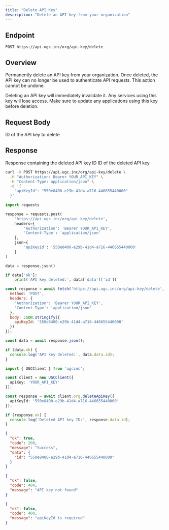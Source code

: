 ```yaml
---
title: "Delete API Key"
description: "Delete an API key from your organization"
---
```


## Endpoint

```
POST https://api.ugc.inc/org/api-key/delete
```

## Overview

Permanently delete an API key from your organization. Once deleted, the API key can no longer be used to authenticate API requests. This action cannot be undone.

<Warning>
  Deleting an API key will immediately invalidate it. Any services using this key will lose access. Make sure to update any applications using this key before deletion.
</Warning>

## Request Body

<ParamField body="apiKeyId" type="string" required>
  ID of the API key to delete
</ParamField>

## Response

<ResponseField name="data" type="object">
  Response containing the deleted API key ID
  
  <Expandable title="Response properties">
    <ResponseField name="id" type="string">
      ID of the deleted API key
    </ResponseField>
  </Expandable>
</ResponseField>

<RequestExample>

```bash cURL
curl -X POST https://api.ugc.inc/org/api-key/delete \
  -H "Authorization: Bearer YOUR_API_KEY" \
  -H "Content-Type: application/json" \
  -d '{
    "apiKeyId": "550e8400-e29b-41d4-a716-446655440000"
  }'
```

```python Python
import requests

response = requests.post(
    'https://api.ugc.inc/org/api-key/delete',
    headers={
        'Authorization': 'Bearer YOUR_API_KEY',
        'Content-Type': 'application/json'
    },
    json={
        'apiKeyId': '550e8400-e29b-41d4-a716-446655440000'
    }
)

data = response.json()

if data['ok']:
    print('API key deleted:', data['data']['id'])
```

```javascript JavaScript
const response = await fetch('https://api.ugc.inc/org/api-key/delete', {
  method: 'POST',
  headers: {
    'Authorization': 'Bearer YOUR_API_KEY',
    'Content-Type': 'application/json'
  },
  body: JSON.stringify({
    apiKeyId: '550e8400-e29b-41d4-a716-446655440000'
  })
});

const data = await response.json();

if (data.ok) {
  console.log('API key deleted:', data.data.id);
}
```

```typescript React
import { UGCClient } from 'ugcinc';

const client = new UGCClient({
  apiKey: 'YOUR_API_KEY'
});

const response = await client.org.deleteApiKey({
  apiKeyId: '550e8400-e29b-41d4-a716-446655440000'
});

if (response.ok) {
  console.log('Deleted API key ID:', response.data.id);
}
```

</RequestExample>

<ResponseExample>

```json Success Response
{
  "ok": true,
  "code": 200,
  "message": "Success",
  "data": {
    "id": "550e8400-e29b-41d4-a716-446655440000"
  }
}
```

```json Error Response - Not Found
{
  "ok": false,
  "code": 404,
  "message": "API key not found"
}
```

```json Error Response - Missing Parameter
{
  "ok": false,
  "code": 400,
  "message": "apiKeyId is required"
}
```

</ResponseExample>

